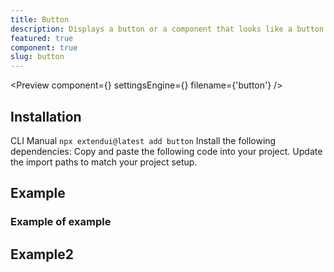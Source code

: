 ```yaml
---
title: Button
description: Displays a button or a component that looks like a button.
featured: true
component: true
slug: button
---
```


<Preview
  component={<ButtonExample />}
  settingsEngine={<ButtonSettingsEngine />}
  filename={'button'}
/>

## Installation

<Tabs defaultValue="cli">
  <TabsList>
    <TabsTrigger value="cli">CLI</TabsTrigger>
    <TabsTrigger value="manual">Manual</TabsTrigger>
  </TabsList>
  <TabsContent value="cli">
    <Code>npx extendui@latest add button</Code>
  </TabsContent>
  <TabsContent value="manual">
    <Steps>
      <Step>Install the following dependencies:</Step>
      <Step>Copy and paste the following code into your project.</Step>
      <Step>Update the import paths to match your project setup.</Step>
    </Steps>
  </TabsContent>
</Tabs>

## Example

<div className="h-[50vh]" />

### Example of example

<div className="h-[50vh]" />

## Example2

<div className="h-[50vh]" />